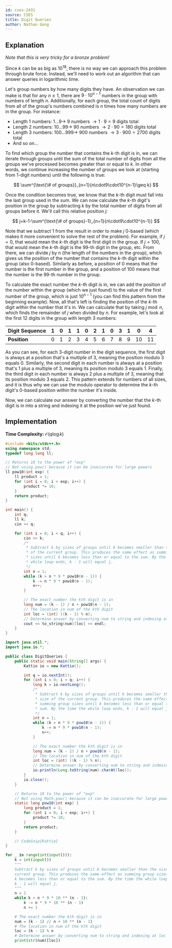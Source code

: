 ```yaml
---
id: cses-2431
source: CSES
title: Digit Queries
author: Nathan Gong
---
```


## Explanation

_Note that this is very tricky for a bronze problem!_

Since $k$ can be as big as $10^{18}$, there is no way we can approach this
problem through brute force. Instead, we'll need to work out an algorithm that
can answer queries in logarithmic time.

Let's group numbers by how many digits they have. An observation we can make is
that for any $n \geq 1$, there are $9 \cdot 10^{n-1}$ numbers in the group with
numbers of length $n$. Additionally, for each group, the total count of digits
from all of the group's numbers combined is $n$ times how many numbers are in
the group. For instance:

- Length $1$ numbers: $1\dots 9\rightarrow$ $9$ numbers $\rightarrow1\cdot9=9$
  digits total
- Length $2$ numbers: $10\dots 99\rightarrow$ $90$ numbers
  $\rightarrow2\cdot90=180$ digits total
- Length $3$ numbers: $100\dots 999\rightarrow$ $900$ numbers
  $\rightarrow3\cdot900=2700$ digits total
- And so on...

To find which group the number that contains the $k$-th digit is in, we can
iterate through groups until the sum of the total number of digits from all the
groups we've processed becomes greater than or equal to $k$. In other words, we
continue increasing the number of groups we look at (starting from $1$-digit
numbers) until the following is true:

$$
\sum^{\text{\# of groups}}_{n=1}{n\cdot9\cdot10^{n-1}\geq k}
$$

Once the condition becomes true, we know that the $k$-th digit must fall into
the last group used in the sum. We can now calculate the $k$-th digit's position
in the group by subtracting $k$ by the total number of digits from all groups
before it. We'll call this relative position $j$:

$$
j=k-1-\sum^{\text{\# of groups}-1}_{n=1}{n\cdot9\cdot10^{n-1}}
$$

Note that we subtract $1$ from the result in order to make $j$ $0$-based (which
makes it more convenient to solve the rest of the problem). For example, if
$j=0$, that would mean the $k$-th digit is the first digit in the group. If
$j=100$, that would mean the $k$-th digit is the $99$-th digit in the group,
etc. From there, we can divide $j$ by $n$ (the length of the numbers in the
group), which gives us the position of the number that contains the $k$-th digit
within the group (also $0$-based). Similarly as before, a position of $0$ means
that the number is the first number in the group, and a position of $100$ means
that the number is the $99$-th number in the group.

To calculate the exact number the $k$-th digit is in, we can add the position of
the number within the group (which we just found) to the value of the first 
number of the group, which is just $10^{n-1}$ (you can find this pattern from the 
beginning example). Now, all that's left is finding the position of the $k$-th 
digit within the number that it's in. We can calculate that by taking 
$j \bmod n$, which finds the remainder of $j$ when divided by $n$. For example, 
let's look at the first $12$ digits in the group with length $3$ numbers:

<center>

| Digit Sequence | $1$ | $0$ | $1$ | $1$ | $0$ | $2$ | $1$ | $0$ | $3$ | $1$ | $0$  | $4$  |
| -------------- | --- | --- | --- | --- | --- | --- | --- | --- | --- | --- | ---- | ---- |
| **Position**   | $0$ | $1$ | $2$ | $3$ | $4$ | $5$ | $6$ | $7$ | $8$ | $9$ | $10$ | $11$ |

</center>

As you can see, for each $3$-digit number in the digit sequence, the first digit
is always at a position that's a multiple of $3$, meaning the position modulo
$3$ equals $0$. Similarly, the second digit in each number is always at a
position that's $1$ plus a multiple of $3$, meaning its position modulo $3$
equals $1$. Finally, the third digit in each number is always $2$ plus a
multiple of $3$, meaning that its position modulo $3$ equals $2$. This pattern
extends for numbers of all sizes, and it is thus why we can use the modulo
operator to determine the $k$-th digit's $0$-based position within the number
it's inside.

Now, we can calculate our answer by converting the number that the $k$-th digit
is in into a string and indexing it at the position we've just found.

## Implementation

**Time Complexity:** $\mathcal{O}(q\log{k})$

<LanguageSection>

<CPPSection>

```cpp
#include <bits/stdc++.h>
using namespace std;
typedef long long ll;

// Returns 10 to the power of "exp"
// Not using pow() because it can be inaccurate for large powers
ll pow10(int exp) {
	ll product = 1;
	for (int i = 0; i < exp; i++) {
		product *= 10;
	}
	return product;
}

int main() {
	int q;
	ll k;
	cin >> q;

	for (int i = 0; i < q; i++) {
		cin >> k;
		/*
		 * Subtract k by sizes of groups until k becomes smaller than the size
		 * of the current group. This produces the same effect as summing group
		 * sizes until k becomes less than or equal to the sum. By the time the
		 * while loop ends, k - 1 will equal j.
		 */
		int n = 1;
		while (k > n * 9 * pow10(n - 1)) {
			k -= n * 9 * pow10(n - 1);
			n++;
		}

		// The exact number the kth digit is in
		long num = (k - 1) / n + pow10(n - 1);
		// The location in num of the kth digit
		int loc = (int) ((k - 1) % n);
		// Determine answer by converting num to string and indexing at loc
		cout << to_string(num)[loc] << endl;
	}
}
```

</CPPSection>

<JavaSection>

```java
import java.util.*;
import java.io.*;

public class DigitQueries {
	public static void main(String[] args) {
		Kattio io = new Kattio();

		int q = io.nextInt();
		for (int i = 0; i < q; i++) {
			long k = io.nextLong();
			/*
			 * Subtract k by sizes of groups until k becomes smaller than the
			 * size of the current group. This produces the same effect as
			 * summing group sizes until k becomes less than or equal to the
			 * sum. By the time the while loop ends, k - 1 will equal j.
			 */
			int n = 1;
			while (k > n * 9 * pow10(n - 1)) {
				k -= n * 9 * pow10(n - 1);
				n++;
			}

			// The exact number the kth digit is in
			long num = (k - 1) / n + pow10(n - 1);
			// The location in num of the kth digit
			int loc = (int) ((k - 1) % n);
			// Determine answer by converting num to string and indexing at loc
			io.println(Long.toString(num).charAt(loc));
		}
		io.close();
	}

	// Returns 10 to the power of "exp"
	// Not using Math.pow() because it can be inaccurate for large powers
	static long pow10(int exp) {
		long product = 1;
		for (int i = 0; i < exp; i++) {
			product *= 10;
		}
		return product;
	}

	// CodeSnip{Kattio}
}
```

</JavaSection>

<PySection>

```py
for _ in range(int(input())):
	k = int(input())
	"""
	Subtract k by sizes of groups until k becomes smaller than the size of the
	current group. This produces the same effect as summing group sizes until
	k becomes less than or equal to the sum. By the time the while loop ends,
	k - 1 will equal j.
	"""
	n = 1
	while k > n * 9 * 10 ** (n - 1):
		k -= n * 9 * 10 ** (n - 1)
		n += 1

	# The exact number the kth digit is in
	num = (k - 1) // n + 10 ** (n - 1)
	# The location in num of the kth digit
	loc = (k - 1) % n
	# Determine answer by converting num to string and indexing at loc
	print(str(num)[loc])
```

</PySection>

</LanguageSection>
